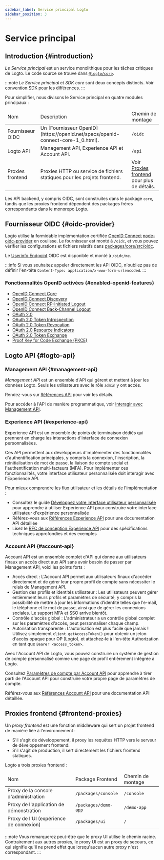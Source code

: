 ```yaml
---
sidebar_label: Service principal Logto
sidebar_position: 3
---
```


# Service principal

## Introduction \{#introduction}

_Le Service principal_ est un service monolithique pour les tâches critiques de Logto. Le code source se trouve dans [`@logto/core`](https://github.com/logto-io/logto/tree/master/packages/core).

:::note
_Le Service principal_ et _SDK core_ sont deux concepts distincts. Voir [convention SDK](/developers/sdk-conventions) pour les différences.
:::

Pour simplifier, nous divisons le Service principal en quatre modules principaux :

<table>
  <thead>
    <tr>
      <td>Nom</td>
      <td>Description</td>
      <td>Chemin de montage</td>
    </tr>
  </thead>
  <tbody>
    <tr>
      <td>Fournisseur OIDC</td>
      <td>Un [Fournisseur OpenID](https://openid.net/specs/openid-connect-core-1_0.html).</td>
      <td>
        <code>/oidc</code>
      </td>
    </tr>
    <tr>
      <td>Logto API</td>
      <td>Management API, Experience API et Account API.</td>
      <td>
        <code>/api</code>
      </td>
    </tr>
    <tr>
      <td>Proxies frontend</td>
      <td>Proxies HTTP ou service de fichiers statiques pour les projets frontend.</td>
      <td>
        Voir <a href="#frontend-proxies">Proxies frontend</a> pour plus de détails.
      </td>
    </tr>
  </tbody>
</table>

Les API backend, y compris OIDC, sont construites dans le package `core`, tandis que les proxies frontend dépendent des packages frères correspondants dans le monorepo Logto.

## Fournisseur OIDC \{#oidc-provider}

Logto utilise la formidable implémentation certifiée [OpenID Connect](https://openid.net/connect/) [node-oidc-provider](https://github.com/panva/node-oidc-provider) en coulisse. Le fournisseur est monté à `/oidc`, et vous pouvez vérifier les configurations et fichiers relatifs dans [packages/core/src/oidc](https://github.com/logto-io/logto/tree/master/packages/core/src/oidc).

Le [Userinfo Endpoint](https://openid.net/specs/openid-connect-core-1_0.html#UserInfo) OIDC est disponible et monté à `/oidc/me`.

:::info
Si vous souhaitez appeler directement les API OIDC, n'oubliez pas de définir l'en-tête `Content-Type: application/x-www-form-urlencoded`.
:::

### Fonctionnalités OpenID activées \{#enabled-openid-features}

- [OpenID Connect Core](https://openid.net/specs/openid-connect-core-1_0.html)
- [OpenID Connect Discovery](https://openid.net/specs/openid-connect-discovery-1_0.html)
- [OpenID Connect RP-Initiated Logout](https://openid.net/specs/openid-connect-rpinitiated-1_0.html)
- [OpenID Connect Back-Channel Logout](https://openid.net/specs/openid-connect-backchannel-1_0-final.html)
- [OAuth 2.0](https://www.rfc-editor.org/rfc/rfc6749.html)
- [OAuth 2.0 Token Introspection](https://www.rfc-editor.org/rfc/rfc7662.html)
- [OAuth 2.0 Token Revocation](https://www.rfc-editor.org/rfc/rfc7009.html)
- [OAuth 2.0 Resource Indicators](https://www.rfc-editor.org/rfc/rfc8707.html)
- [OAuth 2.0 Token Exchange](https://datatracker.ietf.org/doc/html/rfc8693.html)
- [Proof Key for Code Exchange (PKCE)](https://www.rfc-editor.org/rfc/rfc7636.html)

## Logto API \{#logto-api}

### Management API \{#management-api}

_Management API_ est un ensemble d'API qui gèrent et mettent à jour les données Logto. Seuls les utilisateurs avec le rôle `admin` y ont accès.

Rendez-vous sur [Références API](https://openapi.logto.io) pour voir les détails.

Pour accéder à l'API de manière programmatique, voir [Interagir avec Management API](/integrate-logto/interact-with-management-api).

### Experience API \{#experience-api}

Experience API est un ensemble de points de terminaison dédiés qui prennent en charge les interactions d'interface de connexion personnalisées.

Ces API permettent aux développeurs d'implémenter des fonctionnalités d'authentification principales, y compris la connexion, l'inscription, la réinitialisation de mot de passe, la liaison de compte social et l'authentification multi-facteurs (MFA). Pour implémenter ces fonctionnalités, votre interface utilisateur personnalisée doit interagir avec l'Experience API.

Pour mieux comprendre les flux utilisateur et les détails de l'implémentation :

- Consultez le guide [Développez votre interface utilisateur personnalisée](/customization/bring-your-ui/#develop-your-custom-ui) pour apprendre à utiliser Experience API pour construire votre interface utilisateur d'expérience personnalisée
- Référez-vous aux [Références Experience API](https://openapi.logto.io/group/endpoint-experience) pour une documentation API détaillée
- Lisez le [RFC de conception Experience API](https://github.com/logto-io/rfcs/blob/master/draft/0004-experience-api.md) pour des spécifications techniques approfondies et des exemples

### Account API \{#account-api}

Account API est un ensemble complet d'API qui donne aux utilisateurs finaux un accès direct aux API sans avoir besoin de passer par Management API, voici les points forts :

- Accès direct : L'Account API permet aux utilisateurs finaux d'accéder directement et de gérer leur propre profil de compte sans nécessiter le relais de Management API.
- Gestion des profils et identités utilisateur : Les utilisateurs peuvent gérer entièrement leurs profils et paramètres de sécurité, y compris la possibilité de mettre à jour les informations d'identité telles que l'e-mail, le téléphone et le mot de passe, ainsi que de gérer les connexions sociales. Le support MFA et SSO arrive bientôt.
- Contrôle d'accès global : L'administrateur a un contrôle global complet sur les paramètres d'accès, peut personnaliser chaque champ.
- Autorisation transparente : L'autorisation est plus facile que jamais ! Utilisez simplement `client.getAccessToken()` pour obtenir un jeton d'accès opaque pour OP (Logto), et attachez-le à l'en-tête Authorization en tant que `Bearer <access_token>`.

Avec l'Account API de Logto, vous pouvez construire un système de gestion de compte personnalisé comme une page de profil entièrement intégrée à Logto.

Consultez [Paramètres de compte par Account API](/end-user-flows/account-settings/by-account-api) pour apprendre à tirer parti de l'Account API pour construire votre propre page de paramètres de compte.

Référez-vous aux [Références Account API](https://openapi.logto.io/group/endpoint-my-account) pour une documentation API détaillée.

## Proxies frontend \{#frontend-proxies}

Un _proxy frontend_ est une fonction middleware qui sert un projet frontend de manière liée à l'environnement :

- S'il s'agit de développement, il proxy les requêtes HTTP vers le serveur de développement frontend.
- S'il s'agit de production, il sert directement les fichiers frontend statiques.

Logto a trois proxies frontend :

<table>
  <thead>
    <tr>
      <td>Nom</td>
      <td>Package Frontend</td>
      <td>Chemin de montage</td>
    </tr>
  </thead>
  <tbody>
    <tr>
      <td>Proxy de la console d'administration</td>
      <td>
        <code>/packages/console</code>
      </td>
      <td>
        <code>/console</code>
      </td>
    </tr>
    <tr>
      <td>Proxy de l'application de démonstration</td>
      <td>
        <code>/packages/demo-app</code>
      </td>
      <td>
        <code>/demo-app</code>
      </td>
    </tr>
    <tr>
      <td>Proxy de l'UI (expérience de connexion)</td>
      <td>
        <code>/packages/ui</code>
      </td>
      <td>
        <code>/</code>
      </td>
    </tr>
  </tbody>
</table>

:::note
Vous remarquerez peut-être que le proxy UI utilise le chemin racine. Contrairement aux autres proxies, le proxy UI est un proxy de secours, ce qui signifie qu'il ne prend effet que lorsqu'aucun autre proxy n'est correspondant.
:::
